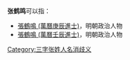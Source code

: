 '''张鹤鸣'''可以指：
* [[張鶴鳴_(萬曆庚辰進士)|張鶴鳴 (萬曆庚辰進士)]]，明朝政治人物
* [[張鶴鳴_(萬曆壬辰進士)|張鶴鳴 (萬曆壬辰進士)]]，明朝政治人物

{{disambig}}

[[Category:三字张姓人名消歧义|Category:三字张姓人名消歧义]]